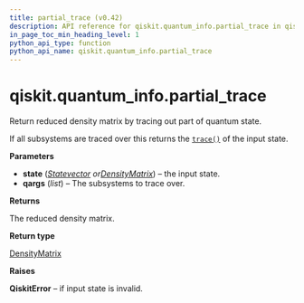 ```yaml
---
title: partial_trace (v0.42)
description: API reference for qiskit.quantum_info.partial_trace in qiskit v0.42
in_page_toc_min_heading_level: 1
python_api_type: function
python_api_name: qiskit.quantum_info.partial_trace
---
```


<span id="qiskit-quantum-info-partial-trace" />

# qiskit.quantum\_info.partial\_trace

<Function id="qiskit.quantum_info.partial_trace" isDedicatedPage={true} github="https://github.com/qiskit/qiskit/tree/stable/0.23/qiskit/quantum_info/states/utils.py" signature="partial_trace(state, qargs)">
  Return reduced density matrix by tracing out part of quantum state.

  If all subsystems are traced over this returns the [`trace()`](qiskit.quantum_info.DensityMatrix#trace "qiskit.quantum_info.DensityMatrix.trace") of the input state.

  **Parameters**

  *   **state** ([*Statevector*](qiskit.quantum_info.Statevector "qiskit.quantum_info.Statevector")  *or*[*DensityMatrix*](qiskit.quantum_info.DensityMatrix "qiskit.quantum_info.DensityMatrix")) – the input state.
  *   **qargs** (*list*) – The subsystems to trace over.

  **Returns**

  The reduced density matrix.

  **Return type**

  [DensityMatrix](qiskit.quantum_info.DensityMatrix "qiskit.quantum_info.DensityMatrix")

  **Raises**

  **QiskitError** – if input state is invalid.
</Function>

